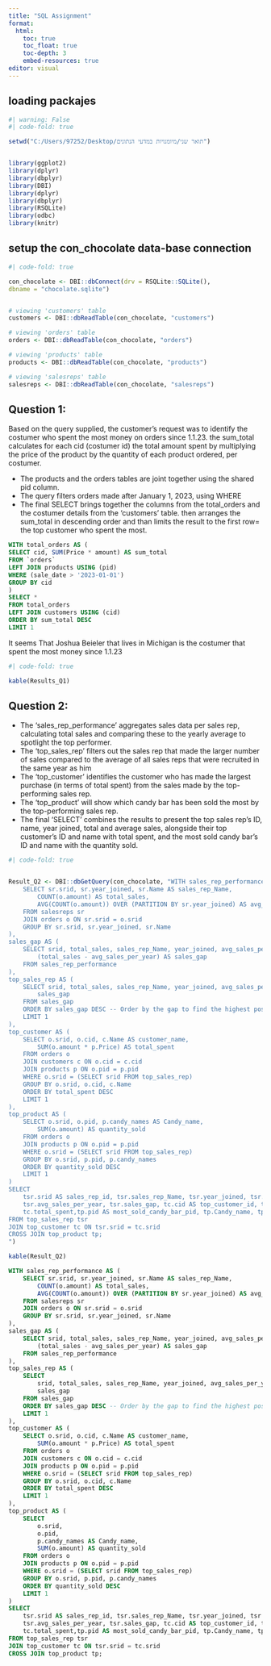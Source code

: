 ---
title: "SQL Assignment"
format: 
  html:
    toc: true
    toc_float: true
    toc-depth: 3
    embed-resources: true
editor: visual
---

## loading packajes

```{r}
#| warning: False
#| code-fold: true

setwd("C:/Users/97252/Desktop/תואר שני/מיומנויות במדעי הנתונים")


library(ggplot2)
library(dplyr)
library(dbplyr)
library(DBI)
library(dplyr)
library(dbplyr)
library(RSQLite)
library(odbc)
library(knitr)
```

## setup the con_chocolate data-base connection

```{r}
#| code-fold: true

con_chocolate <- DBI::dbConnect(drv = RSQLite::SQLite(),
dbname = "chocolate.sqlite")


# viewing 'customers' table
customers <- DBI::dbReadTable(con_chocolate, "customers")

# viewing 'orders' table
orders <- DBI::dbReadTable(con_chocolate, "orders")

# viewing 'products' table
products <- DBI::dbReadTable(con_chocolate, "products")

# viewing 'salesreps' table
salesreps <- DBI::dbReadTable(con_chocolate, "salesreps")


```

## Question 1:

Based on the query supplied, the customer's request was to identify the costumer who spent the most money on orders since 1.1.23. the sum_total calculates for each cid (costumer id) the total amount spent by multiplying the price of the product by the quantity of each product ordered, per costumer.

-   The products and the orders tables are joint together using the shared pid column.
-   The query filters orders made after January 1, 2023, using WHERE
-   The final SELECT brings together the columns from the total_orders and the costumer details from the 'customers' table. then arranges the sum_total in descending order and than limits the result to the first row= the top customer who spent the most.

```{sql, connection = con_chocolate, output.var = "Results_Q1"}


WITH total_orders AS (
SELECT cid, SUM(Price * amount) AS sum_total
FROM `orders`
LEFT JOIN products USING (pid)
WHERE (sale_date > '2023-01-01')
GROUP BY cid
)
SELECT *
FROM total_orders
LEFT JOIN customers USING (cid)
ORDER BY sum_total DESC
LIMIT 1


```

It seems That Joshua Beieler that lives in Michigan is the costumer that spent the most money since 1.1.23

```{r}
#| code-fold: true

kable(Results_Q1)

```

## Question 2:

-   The 'sales_rep_performance' aggregates sales data per sales rep, calculating total sales and comparing these to the yearly average to spotlight the top performer.
-   The 'top_sales_rep' filters out the sales rep that made the larger number of sales compared to the average of all sales reps that were recruited in the same year as him
-   The 'top_customer' identifies the customer who has made the largest purchase (in terms of total spent) from the sales made by the top-performing sales rep.
-   The 'top_product' will show which candy bar has been sold the most by the top-performing sales rep.
-   The final 'SELECT' combines the results to present the top sales rep's ID, name, year joined, total and average sales, alongside their top customer's ID and name with total spent, and the most sold candy bar's ID and name with the quantity sold.

```{r}
#| code-fold: true


Result_Q2 <- DBI::dbGetQuery(con_chocolate, "WITH sales_rep_performance AS (
    SELECT sr.srid, sr.year_joined, sr.Name AS sales_rep_Name,
        COUNT(o.amount) AS total_sales, 
        AVG(COUNT(o.amount)) OVER (PARTITION BY sr.year_joined) AS avg_sales_per_year
    FROM salesreps sr
    JOIN orders o ON sr.srid = o.srid
    GROUP BY sr.srid, sr.year_joined, sr.Name
),
sales_gap AS (
    SELECT srid, total_sales, sales_rep_Name, year_joined, avg_sales_per_year,
        (total_sales - avg_sales_per_year) AS sales_gap 
    FROM sales_rep_performance
),
top_sales_rep AS (
    SELECT srid, total_sales, sales_rep_Name, year_joined, avg_sales_per_year,
        sales_gap
    FROM sales_gap
    ORDER BY sales_gap DESC -- Order by the gap to find the highest positive gap
    LIMIT 1
),
top_customer AS (
    SELECT o.srid, o.cid, c.Name AS customer_name,
        SUM(o.amount * p.Price) AS total_spent
    FROM orders o
    JOIN customers c ON o.cid = c.cid
    JOIN products p ON o.pid = p.pid
    WHERE o.srid = (SELECT srid FROM top_sales_rep)
    GROUP BY o.srid, o.cid, c.Name
    ORDER BY total_spent DESC
    LIMIT 1
),
top_product AS (
    SELECT o.srid, o.pid, p.candy_names AS Candy_name, 
        SUM(o.amount) AS quantity_sold 
    FROM orders o
    JOIN products p ON o.pid = p.pid
    WHERE o.srid = (SELECT srid FROM top_sales_rep) 
    GROUP BY o.srid, p.pid, p.candy_names
    ORDER BY quantity_sold DESC
    LIMIT 1
)
SELECT 
    tsr.srid AS sales_rep_id, tsr.sales_rep_Name, tsr.year_joined, tsr.total_sales,
    tsr.avg_sales_per_year, tsr.sales_gap, tc.cid AS top_customer_id, tc.customer_name, 
    tc.total_spent,tp.pid AS most_sold_candy_bar_pid, tp.Candy_name, tp.quantity_sold
FROM top_sales_rep tsr
JOIN top_customer tc ON tsr.srid = tc.srid
CROSS JOIN top_product tp;
")

kable(Result_Q2)
```



```{sql, connection = con_chocolate, output.var = "q2 nisayon shuv"}
WITH sales_rep_performance AS (
    SELECT sr.srid, sr.year_joined, sr.Name AS sales_rep_Name,
        COUNT(o.amount) AS total_sales, 
        AVG(COUNT(o.amount)) OVER (PARTITION BY sr.year_joined) AS avg_sales_per_year
    FROM salesreps sr
    JOIN orders o ON sr.srid = o.srid
    GROUP BY sr.srid, sr.year_joined, sr.Name
),
sales_gap AS (
    SELECT srid, total_sales, sales_rep_Name, year_joined, avg_sales_per_year,
        (total_sales - avg_sales_per_year) AS sales_gap 
    FROM sales_rep_performance
),
top_sales_rep AS (
    SELECT 
        srid, total_sales, sales_rep_Name, year_joined, avg_sales_per_year,
        sales_gap
    FROM sales_gap
    ORDER BY sales_gap DESC -- Order by the gap to find the highest positive gap
    LIMIT 1
),
top_customer AS (
    SELECT o.srid, o.cid, c.Name AS customer_name,
        SUM(o.amount * p.Price) AS total_spent
    FROM orders o
    JOIN customers c ON o.cid = c.cid
    JOIN products p ON o.pid = p.pid
    WHERE o.srid = (SELECT srid FROM top_sales_rep)
    GROUP BY o.srid, o.cid, c.Name
    ORDER BY total_spent DESC
    LIMIT 1
),
top_product AS (
    SELECT 
        o.srid, 
        o.pid, 
        p.candy_names AS Candy_name, 
        SUM(o.amount) AS quantity_sold 
    FROM orders o
    JOIN products p ON o.pid = p.pid
    WHERE o.srid = (SELECT srid FROM top_sales_rep) 
    GROUP BY o.srid, p.pid, p.candy_names
    ORDER BY quantity_sold DESC
    LIMIT 1
)
SELECT 
    tsr.srid AS sales_rep_id, tsr.sales_rep_Name, tsr.year_joined, tsr.total_sales,
    tsr.avg_sales_per_year, tsr.sales_gap, tc.cid AS top_customer_id, tc.customer_name, 
    tc.total_spent,tp.pid AS most_sold_candy_bar_pid, tp.Candy_name, tp.quantity_sold
FROM top_sales_rep tsr
JOIN top_customer tc ON tsr.srid = tc.srid
CROSS JOIN top_product tp;

```

